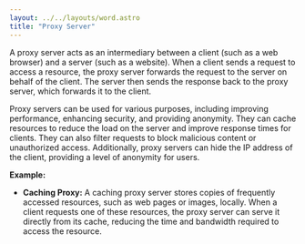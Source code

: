 ```yaml
---
layout: ../../layouts/word.astro
title: "Proxy Server"
---
```

A proxy server acts as an intermediary between a client (such as a web browser) and a server (such as a website). When a client sends a request to access a resource, the proxy server forwards the request to the server on behalf of the client. The server then sends the response back to the proxy server, which forwards it to the client.

Proxy servers can be used for various purposes, including improving performance, enhancing security, and providing anonymity. They can cache resources to reduce the load on the server and improve response times for clients. They can also filter requests to block malicious content or unauthorized access. Additionally, proxy servers can hide the IP address of the client, providing a level of anonymity for users.

**Example:**
- **Caching Proxy:** A caching proxy server stores copies of frequently accessed resources, such as web pages or images, locally. When a client requests one of these resources, the proxy server can serve it directly from its cache, reducing the time and bandwidth required to access the resource.